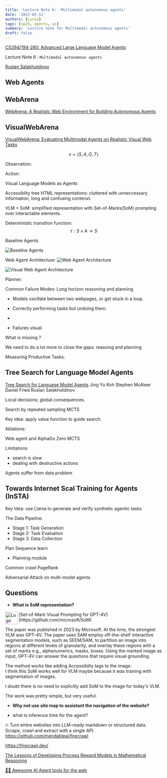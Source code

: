 ```yaml
---
title: 'Lecture Note 6:  Multimodal autonomous agents'
date: '2023-03-11'
authors: [Lucas]
tags: [sp25, agents, ai]
summary: 'Lecture note for Multimodal autonomous agents'
draft: false
---
```


[CS294/194-280: Advanced Large Language Model Agents](https://llmagents-learning.org/sp25)

Lecture Note 6 : `Multimodal autonomous agents`

[Ruslan Salakhutdinov](https://www.cs.toronto.edu/~rsalakhu/)

<TOCInline toc={props.toc} toHeading={3} />

## Web Agents

## WebArena

[WebArena: A Realistic Web Environment for Building Autonomous Agents](https://webarena.dev/)

## VisualWebArena

[VisualWebArena: Evaluating Multimodal Agents on Realistic Visual Web Tasks](https://jykoh.com/vwa)

$$ \epsilon = \langle S, A, O, T \rangle $$

Observation:

Action:

Visual Language Models as Agents

Accessiblity tree HTML representations: cluttered with unneccessary information, long and confusing contenxt.

VLM + SoM: simplified representation with Set-of-Marks(SoM) prompting over interactable elements.

Deterministic transition function:
$$ \tau: S \times A \rightarrow S $$

Baseline Agents

![Baseline Agents](/imgs/blog/2025/sp25/baseline_agents.png)

Web Agent Architecture:
![Web Agent Architecture](/imgs/blog/2025/sp25/web_agent_arch.png)

![Visual Web Agent Architecture](/imgs/blog/2025/sp25/visualwebarena.png)

Planner:

Common Failure Modes:
Long horizon reasoning and planning

- Models oscillate between two webpages, or get stuck in a loop.
- Correctly performing tasks but undoing them.
-

- Failures visual

What is missing ?

We need to do a lot more to close the gaps:
reasoing and planning

Measuring Productive Tasks:

## Tree Search for Language Model Agents

[Tree Search for Language Model Agents](https://jykoh.com/search-agents)
Jing Yu Koh Stephen McAleer Daniel Fried Ruslan Salakhutdinov

Local decisions; global consequences.

Search by repeated sampling
MCTS

Key idea: apply value function to guide search.

Ablations:

Web agent and AlphaGo Zero MCTS

Limitations

- search is slow
- dealing with destructive actions

Agents suffer from data problem

## Towards Internet Scal Training for Agents (InSTA)

Key Idea: use Llama to generate and verify synthetic agentic tasks

The Data Pipeline:

- Stage 1: Task Generation
- Stage 2: Task Evaluation
- Stage 3: Data Collection

Plan Sequence learn

- Planning module

Common crawl PageRank

Adversarial Attack on multi-modal agents

## Questions

- **What is SoM representation?**

<img src="https://github.com/microsoft/SoM/raw/main/assets/som_logo.png" alt="Logo" width="40" height="40" align="left" style="max-width: 100%;">
[Set-of-Mark Visual Prompting for GPT-4V](https://github.com/microsoft/SoM)

The paper was published in 2023 by Microsoft.
At the time, the strongest VLM was GPT-4V.
The paper uses SAM employ off-the-shelf interactive segmentation models, such as SEEM/SAM, to partition an image into regions at different levels of granularity, and overlay these regions with a set of marks e.g., alphanumerics, masks, boxes. Using the marked image as input, GPT-4V can answer the questions that require visual grounding.

The method works like adding Accessiblity tags to the image.  
I think this SoM works well for VLM maybe because it was training with segmentation of images.

I doubt there is no need to explicitly add SoM to the image for today's VLM.

The work was pretty simple, but very useful.

- **Why not use site map to assistant the navigation of the website?**

- what is inference time for the agent?

🔥 Turn entire websites into LLM-ready markdown or structured data. Scrape, crawl and extract with a single API.
https://github.com/mendableai/firecrawl

https://firecrawl.dev/

[The Lessons of Developing Process Reward Models in Mathematical Reasoning](https://arxiv.org/abs/2501.07301)

[🤖🛜 Awesome AI Agent tools for the web](https://github.com/Agent-Tools/awesome-autonomous-web)
